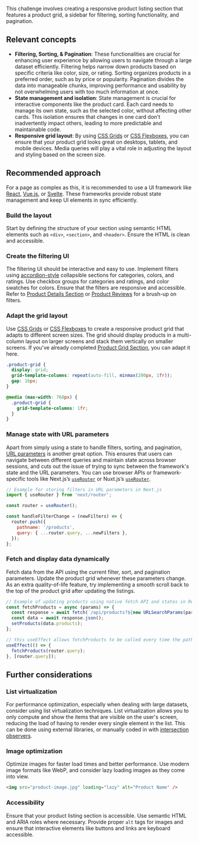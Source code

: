This challenge involves creating a responsive product listing section that features a product grid, a sidebar for filtering, sorting functionality, and pagination.

## Relevant concepts

- **Filtering, Sorting, & Pagination**: These functionalities are crucial for enhancing user experience by allowing users to navigate through a large dataset efficiently. Filtering helps narrow down products based on specific criteria like color, size, or rating. Sorting organizes products in a preferred order, such as by price or popularity. Pagination divides the data into manageable chunks, improving performance and usability by not overwhelming users with too much information at once.
- **State management and isolation**: State management is crucial for interactive components like the product card. Each card needs to manage its own state, such as the selected color, without affecting other cards. This isolation ensures that changes in one card don't inadvertently impact others, leading to more predictable and maintainable code.
- **Responsive grid layout**: By using [CSS Grids](https://developer.mozilla.org/en-US/docs/Learn/CSS/CSS_layout/Grids) or [CSS Flexboxes](https://developer.mozilla.org/en-US/docs/Learn/CSS/CSS_layout/Flexbox), you can ensure that your product grid looks great on desktops, tablets, and mobile devices. Media queries will play a vital role in adjusting the layout and styling based on the screen size.

## Recommended approach

For a page as complex as this, it is recommended to use a UI framework like [React](https://react.dev/), [Vue.js](https://vuejs.org/), or [Svelte](https://svelte.dev/). These frameworks provide robust state management and keep UI elements in sync efficiently.

### Build the layout

Start by defining the structure of your section using semantic HTML elements such as `<div>`, `<section>`, and `<header>`. Ensure the HTML is clean and accessible.

### Create the filtering UI

The filtering UI should be interactive and easy to use. Implement filters using [accordion-style](/projects/challenges/product-details-section) collapsible sections for categories, colors, and ratings. Use checkbox groups for categories and ratings, and color swatches for colors. Ensure that the filters are responsive and accessible. Refer to [Product Details Section](/projects/challenges/product-details-section) or [Product Reviews](/projects/challenges/product-reviews) for a brush-up on filters.

### Adapt the grid layout

Use [CSS Grids](https://developer.mozilla.org/en-US/docs/Learn/CSS/CSS_layout/Grids) or [CSS Flexboxes](https://developer.mozilla.org/en-US/docs/Learn/CSS/CSS_layout/Flexbox) to create a responsive product grid that adapts to different screen sizes. The grid should display products in a multi-column layout on larger screens and stack them vertically on smaller screens. If you've already completed [Product Grid Section](/projects/challenges/product-grid-section), you can adapt it here.

```css
.product-grid {
  display: grid;
  grid-template-columns: repeat(auto-fill, minmax(200px, 1fr));
  gap: 16px;
}

@media (max-width: 768px) {
  .product-grid {
    grid-template-columns: 1fr;
  }
}
```

### Manage state with URL parameters

Apart from simply using a state to handle filters, sorting, and pagination, [URL parameters](https://developer.mozilla.org/en-US/docs/Web/API/URLSearchParams) is another great option. This ensures that users can navigate between different queries and maintain state across browser sessions, and cuts out the issue of trying to sync between the framework's state and the URL parameters. You can use browser APIs or framework-specific tools like Next.js’s [`useRouter`](https://nextjs.org/docs/app/api-reference/functions/use-router) or Nuxt.js’s [`useRouter`](https://nuxt.com/docs/api/composables/use-router).

```js
// Example for storing filters in URL parameters in Next.js
import { useRouter } from 'next/router';

const router = useRouter();

const handleFilterChange = (newFilters) => {
  router.push({
    pathname: '/products',
    query: { ...router.query, ...newFilters },
  });
};
```

### Fetch and display data dynamically

Fetch data from the API using the current filter, sort, and pagination parameters. Update the product grid whenever these parameters change. As an extra quality-of-life feature, try implementing a smooth scroll back to the top of the product grid after updating the listings.

```js
// Example of updating products using native fetch API and states in React.
const fetchProducts = async (params) => {
  const response = await fetch(`/api/products?${new URLSearchParams(params)}`);
  const data = await response.json();
  setProducts(data.products);
};

// this useEffect allows fetchProducts to be called every time the path updates
useEffect(() => {
  fetchProducts(router.query);
}, [router.query]);
```

## Further considerations

### List virtualization

For performance optimization, especially when dealing with large datasets, consider using list virtualization techniques. List virtualization allows you to only compute and show the items that are visible on the user's screen, reducing the load of having to render every single element in the list. This can be done using external libraries, or manually coded in with [intersection observers](https://developer.mozilla.org/en-US/docs/Web/API/Intersection_Observer_API).

### Image optimization

Optimize images for faster load times and better performance. Use modern image formats like WebP, and consider lazy loading images as they come into view.

```html
<img src="product-image.jpg" loading="lazy" alt="Product Name" />
```

### Accessibility

Ensure that your product listing section is accessible. Use semantic HTML and ARIA roles where necessary. Provide proper `alt` tags for images and ensure that interactive elements like buttons and links are keyboard accessible.
